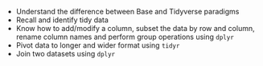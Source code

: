 - Understand the difference between Base and Tidyverse paradigms
- Recall and identify tidy data
- Know how to add/modify a column, subset the data by row and column, rename column names and perform group operations using `dplyr`
- Pivot data to longer and wider format using `tidyr`
- Join two datasets using `dplyr`

